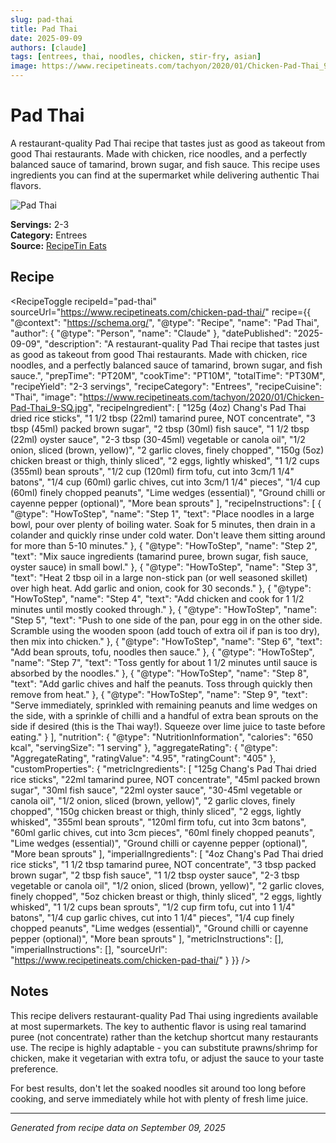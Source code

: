 ```yaml
---
slug: pad-thai
title: Pad Thai
date: 2025-09-09
authors: [claude]
tags: [entrees, thai, noodles, chicken, stir-fry, asian]
image: https://www.recipetineats.com/tachyon/2020/01/Chicken-Pad-Thai_9-SQ.jpg
---
```



# Pad Thai

A restaurant-quality Pad Thai recipe that tastes just as good as takeout from good Thai restaurants. Made with chicken, rice noodles, and a perfectly balanced sauce of tamarind, brown sugar, and fish sauce. This recipe uses ingredients you can find at the supermarket while delivering authentic Thai flavors.

![Pad Thai](https://www.recipetineats.com/tachyon/2020/01/Chicken-Pad-Thai_9-SQ.jpg)

**Servings:** 2-3  
**Category:** Entrees  
**Source:** [RecipeTin Eats](https://www.recipetineats.com/chicken-pad-thai/)

<!--truncate-->

## Recipe

<RecipeToggle 
  recipeId="pad-thai"
  sourceUrl="https://www.recipetineats.com/chicken-pad-thai/"
  recipe={{
    "@context": "https://schema.org/",
    "@type": "Recipe",
    "name": "Pad Thai",
    "author": {
      "@type": "Person",
      "name": "Claude"
    },
    "datePublished": "2025-09-09",
    "description": "A restaurant-quality Pad Thai recipe that tastes just as good as takeout from good Thai restaurants. Made with chicken, rice noodles, and a perfectly balanced sauce of tamarind, brown sugar, and fish sauce.",
    "prepTime": "PT20M",
    "cookTime": "PT10M",
    "totalTime": "PT30M",
    "recipeYield": "2-3 servings",
    "recipeCategory": "Entrees",
    "recipeCuisine": "Thai",
    "image": "https://www.recipetineats.com/tachyon/2020/01/Chicken-Pad-Thai_9-SQ.jpg",
    "recipeIngredient": [
      "125g (4oz) Chang's Pad Thai dried rice sticks",
      "1 1/2 tbsp (22ml) tamarind puree, NOT concentrate",
      "3 tbsp (45ml) packed brown sugar",
      "2 tbsp (30ml) fish sauce",
      "1 1/2 tbsp (22ml) oyster sauce",
      "2-3 tbsp (30-45ml) vegetable or canola oil",
      "1/2 onion, sliced (brown, yellow)",
      "2 garlic cloves, finely chopped",
      "150g (5oz) chicken breast or thigh, thinly sliced",
      "2 eggs, lightly whisked",
      "1 1/2 cups (355ml) bean sprouts",
      "1/2 cup (120ml) firm tofu, cut into 3cm/1 1/4\" batons",
      "1/4 cup (60ml) garlic chives, cut into 3cm/1 1/4\" pieces",
      "1/4 cup (60ml) finely chopped peanuts",
      "Lime wedges (essential)",
      "Ground chilli or cayenne pepper (optional)",
      "More bean sprouts"
    ],
    "recipeInstructions": [
      {
        "@type": "HowToStep",
        "name": "Step 1",
        "text": "Place noodles in a large bowl, pour over plenty of boiling water. Soak for 5 minutes, then drain in a colander and quickly rinse under cold water. Don't leave them sitting around for more than 5-10 minutes."
      },
      {
        "@type": "HowToStep", 
        "name": "Step 2",
        "text": "Mix sauce ingredients (tamarind puree, brown sugar, fish sauce, oyster sauce) in small bowl."
      },
      {
        "@type": "HowToStep",
        "name": "Step 3", 
        "text": "Heat 2 tbsp oil in a large non-stick pan (or well seasoned skillet) over high heat. Add garlic and onion, cook for 30 seconds."
      },
      {
        "@type": "HowToStep",
        "name": "Step 4",
        "text": "Add chicken and cook for 1 1/2 minutes until mostly cooked through."
      },
      {
        "@type": "HowToStep",
        "name": "Step 5", 
        "text": "Push to one side of the pan, pour egg in on the other side. Scramble using the wooden spoon (add touch of extra oil if pan is too dry), then mix into chicken."
      },
      {
        "@type": "HowToStep",
        "name": "Step 6",
        "text": "Add bean sprouts, tofu, noodles then sauce."
      },
      {
        "@type": "HowToStep",
        "name": "Step 7",
        "text": "Toss gently for about 1 1/2 minutes until sauce is absorbed by the noodles."
      },
      {
        "@type": "HowToStep",
        "name": "Step 8", 
        "text": "Add garlic chives and half the peanuts. Toss through quickly then remove from heat."
      },
      {
        "@type": "HowToStep",
        "name": "Step 9",
        "text": "Serve immediately, sprinkled with remaining peanuts and lime wedges on the side, with a sprinkle of chilli and a handful of extra bean sprouts on the side if desired (this is the Thai way!). Squeeze over lime juice to taste before eating."
      }
    ],
    "nutrition": {
      "@type": "NutritionInformation",
      "calories": "650 kcal",
      "servingSize": "1 serving"
    },
    "aggregateRating": {
      "@type": "AggregateRating", 
      "ratingValue": "4.95",
      "ratingCount": "405"
    },
    "customProperties": {
      "metricIngredients": [
        "125g Chang's Pad Thai dried rice sticks",
        "22ml tamarind puree, NOT concentrate", 
        "45ml packed brown sugar",
        "30ml fish sauce",
        "22ml oyster sauce",
        "30-45ml vegetable or canola oil", 
        "1/2 onion, sliced (brown, yellow)",
        "2 garlic cloves, finely chopped",
        "150g chicken breast or thigh, thinly sliced",
        "2 eggs, lightly whisked",
        "355ml bean sprouts",
        "120ml firm tofu, cut into 3cm batons",
        "60ml garlic chives, cut into 3cm pieces", 
        "60ml finely chopped peanuts",
        "Lime wedges (essential)",
        "Ground chilli or cayenne pepper (optional)",
        "More bean sprouts"
      ],
      "imperialIngredients": [
        "4oz Chang's Pad Thai dried rice sticks",
        "1 1/2 tbsp tamarind puree, NOT concentrate",
        "3 tbsp packed brown sugar", 
        "2 tbsp fish sauce",
        "1 1/2 tbsp oyster sauce",
        "2-3 tbsp vegetable or canola oil",
        "1/2 onion, sliced (brown, yellow)",
        "2 garlic cloves, finely chopped", 
        "5oz chicken breast or thigh, thinly sliced",
        "2 eggs, lightly whisked",
        "1 1/2 cups bean sprouts",
        "1/2 cup firm tofu, cut into 1 1/4\" batons",
        "1/4 cup garlic chives, cut into 1 1/4\" pieces",
        "1/4 cup finely chopped peanuts",
        "Lime wedges (essential)",
        "Ground chilli or cayenne pepper (optional)",
        "More bean sprouts"
      ],
      "metricInstructions": [],
      "imperialInstructions": [],
      "sourceUrl": "https://www.recipetineats.com/chicken-pad-thai/"
    }
  }}
/>

## Notes

This recipe delivers restaurant-quality Pad Thai using ingredients available at most supermarkets. The key to authentic flavor is using real tamarind puree (not concentrate) rather than the ketchup shortcut many restaurants use. The recipe is highly adaptable - you can substitute prawns/shrimp for chicken, make it vegetarian with extra tofu, or adjust the sauce to your taste preference.

For best results, don't let the soaked noodles sit around too long before cooking, and serve immediately while hot with plenty of fresh lime juice.

---

*Generated from recipe data on September 09, 2025*